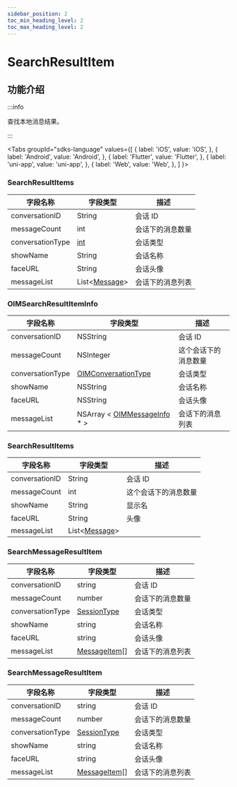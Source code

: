 ```yaml
---
sidebar_position: 2
toc_min_heading_level: 2
toc_max_heading_level: 2
---
```


# SearchResultItem

## 功能介绍

:::info

查找本地消息结果。

:::

<Tabs
groupId="sdks-language"
values={[
{ label: 'iOS', value: 'iOS', },
{ label: 'Android', value: 'Android', },
{ label: 'Flutter', value: 'Flutter', },
{ label: 'uni-app', value: 'uni-app', },
{ label: 'Web', value: 'Web', },
]
}>

<TabItem value="Flutter">

### SearchResultItems

| 字段名称         | 字段类型                                                 | 描述                                                             |
| ---------------- | -------------------------------------------------------- | ---------------------------------------------------------------- |
| conversationID   | String                                                   | 会话 ID                                                          |
| messageCount     | int                                                      | 会话下的消息数量                                             |
| conversationType | [int](/enum/conversationType.mdx)                                                      | 会话类型  |
| showName         | String                                                   | 会话名称                                                           |
| faceURL          | String                                                   | 会话头像                                                             |
| messageList      | List<[Message](/class/message/messageInfo.mdx)> |  会话下的消息列表                                                                |

</TabItem>

<TabItem value="iOS">

### OIMSearchResultItemInfo

| 字段名称         | 字段类型                                                                 | 描述                 |
| ---------------- | ------------------------------------------------------------------------ | -------------------- |
| conversationID   | NSString                                                                 | 会话 ID              |
| messageCount     | NSInteger                                                                | 这个会话下的消息数量 |
| conversationType | [OIMConversationType](/enum/conversationType.mdx)               | 会话类型                     |
| showName         | NSString                                                                 | 会话名称                     |
| faceURL          | NSString                                                                 |  会话头像                    |
| messageList      | NSArray < [OIMMessageInfo](/class/message/messageInfo.mdx) \* > | 会话下的消息列表                     |

</TabItem>

<TabItem value="Android">

### SearchResultItems

| 字段名称         | 字段类型                                                 | 描述                                                             |
| ---------------- | -------------------------------------------------------- | ---------------------------------------------------------------- |
| conversationID   | String                                                   | 会话 ID                                                          |
| messageCount     | int                                                      | 这个会话下的消息数量                                             |
| showName         | String                                                   | 显示名                                                           |
| faceURL          | String                                                   | 头像                                                             |
| messageList      | List<[Message](/class/message/messageInfo.mdx)> |

</TabItem>

<TabItem value="Web">

### SearchMessageResultItem

| 字段名称         | 字段类型                                                 | 描述             |
| ---------------- | -------------------------------------------------------- | ---------------- |
| conversationID   | string                                                   | 会话 ID          |
| messageCount     | number                                                   | 会话下的消息数量 |
| conversationType | [SessionType](/enum/conversationType.mdx)       | 会话类型         |
| showName         | string                                                   | 会话名称         |
| faceURL          | string                                                   | 会话头像         |
| messageList      | [MessageItem](/class/message/messageInfo.mdx)[] | 会话下的消息列表 |

</TabItem>

<TabItem value="uni-app">

### SearchMessageResultItem

| 字段名称         | 字段类型                                                 | 描述             |
| ---------------- | -------------------------------------------------------- | ---------------- |
| conversationID   | string                                                   | 会话 ID          |
| messageCount     | number                                                   | 会话下的消息数量 |
| conversationType | [SessionType](/enum/conversationType.mdx)       | 会话类型         |
| showName         | string                                                   | 会话名称         |
| faceURL          | string                                                   | 会话头像         |
| messageList      | [MessageItem](/class/message/messageInfo.mdx)[] | 会话下的消息列表 |

</TabItem>

</Tabs>

